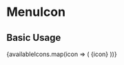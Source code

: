 
<Meta title="Components/MenuIcon" component={MenuIcon} />

# MenuIcon

## Basic Usage

<Canvas isColumn>
  <Story name="basic">
      {availableIcons.map(icon => (
        <Box display="flex">
          <MenuIcon
            name={icon}
          />
          {icon}
        </Box>
      ))}
  </Story>
</Canvas>

